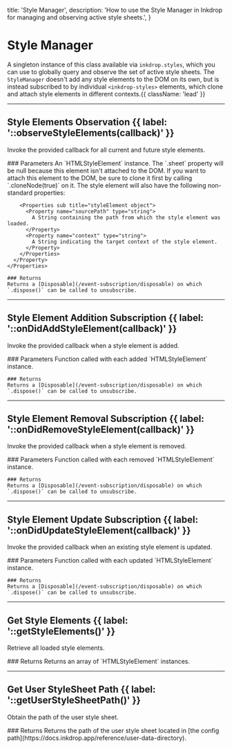   title: 'Style Manager',
  description: 'How to use the Style Manager in Inkdrop for managing and observing active style sheets.',
}

# Style Manager

A singleton instance of this class available via `inkdrop.styles`, which you can use to globally query and observe the set of active style sheets.
The `StyleManager` doesn't add any style elements to the DOM on its own, but is instead subscribed to by individual `<inkdrop-styles>` elements, which clone and attach style elements in different contexts.{{ className: 'lead' }}

---

## Style Elements Observation {{ label: '::observeStyleElements(callback)' }}

Invoke the provided callback for all current and future style elements.

<Row>
  <Col>
    ### Parameters
    <Properties>
      <Property name="callback(styleElement)" type="function" required>
        An `HTMLStyleElement` instance. The `.sheet` property will be null because this element isn't attached to the DOM. If you want to attach this element to the DOM, be sure to clone it first by calling `.cloneNode(true)` on it. The style element will also have the following non-standard properties:

        <Properties sub title="styleElement object">
          <Property name="sourcePath" type="string">
            A String containing the path from which the style element was loaded.
          </Property>
          <Property name="context" type="string">
            A String indicating the target context of the style element.
          </Property>
        </Properties>
      </Property>
    </Properties>

    ### Returns
    Returns a [Disposable](/event-subscription/disposable) on which `.dispose()` can be called to unsubscribe.
  </Col>
</Row>

---

## Style Element Addition Subscription {{ label: '::onDidAddStyleElement(callback)' }}

Invoke the provided callback when a style element is added.

<Row>
  <Col>
    ### Parameters
    <Properties>
      <Property name="callback(styleElement)" type="function" required>
        Function called with each added `HTMLStyleElement` instance.
      </Property>
    </Properties>

    ### Returns
    Returns a [Disposable](/event-subscription/disposable) on which `.dispose()` can be called to unsubscribe.
  </Col>
</Row>

---

## Style Element Removal Subscription {{ label: '::onDidRemoveStyleElement(callback)' }}

Invoke the provided callback when a style element is removed.

<Row>
  <Col>
    ### Parameters
    <Properties>
      <Property name="callback(styleElement)" type="function" required>
        Function called with each removed `HTMLStyleElement` instance.
      </Property>
    </Properties>

    ### Returns
    Returns a [Disposable](/event-subscription/disposable) on which `.dispose()` can be called to unsubscribe.
  </Col>
</Row>

---

## Style Element Update Subscription {{ label: '::onDidUpdateStyleElement(callback)' }}

Invoke the provided callback when an existing style element is updated.

<Row>
  <Col>
    ### Parameters
    <Properties>
      <Property name="callback(styleElement)" type="function" required>
        Function called with each updated `HTMLStyleElement` instance.
      </Property>
    </Properties>

    ### Returns
    Returns a [Disposable](/event-subscription/disposable) on which `.dispose()` can be called to unsubscribe.
  </Col>
</Row>

---

## Get Style Elements {{ label: '::getStyleElements()' }}

Retrieve all loaded style elements.

<Row>
  <Col>
    ### Returns
    Returns an array of `HTMLStyleElement` instances.
  </Col>
</Row>

---

## Get User StyleSheet Path {{ label: '::getUserStyleSheetPath()' }}

Obtain the path of the user style sheet.

<Row>
  <Col>
    ### Returns
    Returns the path of the user style sheet located in [the config path](https://docs.inkdrop.app/reference/user-data-directory).
  </Col>
</Row>


